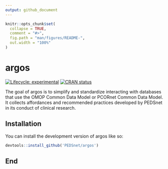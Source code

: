```yaml
---
output: github_document
---
```


<!-- README.md is generated from README.Rmd. Please edit that file -->

```r
knitr::opts_chunk$set(
  collapse = TRUE,
  comment = "#>",
  fig.path = "man/figures/README-",
  out.width = "100%"
)
```

# argos

<!-- badges: start -->
[![Lifecycle: experimental](https://img.shields.io/badge/lifecycle-experimental-orange.svg)](https://lifecycle.r-lib.org/articles/stages.html#experimental)
[![CRAN status](https://www.r-pkg.org/badges/version/argos)](https://CRAN.R-project.org/package=argos)
<!-- badges: end -->

The goal of argos is to simplify and standardize interacting with databases
that use the OMOP Common Data Model or PCORnet Common Data Model.  It collects
affordances and recommended practices developed by PEDSnet in its conduct of
clinical research.

## Installation

You can install the development version of argos like so:

``` r
devtools::install_github('PEDSnet/argos')
```

## End
